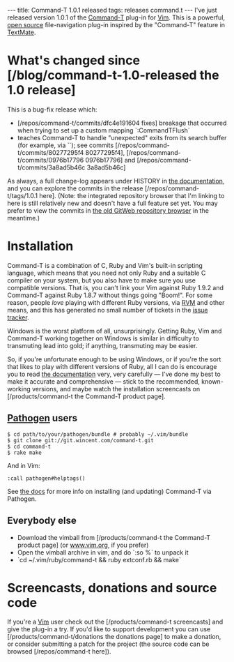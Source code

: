 ---
title: Command-T 1.0.1 released
tags: releases command.t
---
I've just released version 1.0.1 of the [[Command-T]] plug-in for [[Vim]]. This is a powerful, [[open source]] file-navigation plug-in inspired by the "Command-T" feature in [[TextMate]].

= What's changed since [/blog/command-t-1.0-released the 1.0 release] =

This is a bug-fix release which:

* [/repos/command-t/commits/dfc4e191604 fixes] breakage that occurred when trying to set up a custom mapping `:CommandTFlush`
* teaches Command-T to handle "unexpected" exits from its search buffer (for example, via `<C-W q>`); see commits [/repos/command-t/commits/80277295f4 80277295f4], [/repos/command-t/commits/0976b17796 0976b17796] and [/repos/command-t/commits/3a8ad5b46c 3a8ad5b46c]

As always, a full change-log appears under HISTORY in [http://git.wincent.com/command-t.git/blob/1.0.1:/README.txt the documentation], and you can explore the commits in the release [/repos/command-t/tags/1.0.1 here]. (Note: the integrated repository browser that I'm linking to here is still relatively new and doesn't have a full feature set yet. You may prefer to view the commits in [http://git.wincent.com/command-t.git/shortlog/refs/tags/1.0.1 the old GitWeb repository browser] in the meantime.)

= Installation =

Command-T is a combination of C, Ruby and Vim's built-in scripting language, which means that you need not only Ruby and a suitable C compiler on your system, but you also have to make sure you use compatible versions. That is, you can't link your Vim against Ruby 1.9.2 and Command-T against Ruby 1.8.7 without things going "Boom!". For some reason, people ''love'' playing with different Ruby versions, via [[RVM]] and other means, and this has generated no small number of tickets in the [[issue tracker]].

Windows is the worst platform of all, unsurprisingly. Getting Ruby, Vim and Command-T working together on Windows is similar in difficulty to transmuting lead into gold; if anything, transmuting may be easier.

So, if you're unfortunate enough to be using Windows, or if you're the sort that likes to play with different versions of Ruby, all I can do is encourage you to read [http://git.wincent.com/command-t.git/blob_plain/HEAD:/README.txt the documentation] very, very carefully &mdash; I've done my best to make it accurate and comprehensive &mdash; stick to the recommended, known-working versions, and maybe watch the installation screencasts on [/products/command-t the Command-T product page].

== [[Pathogen]] users ==

<pre lang="shell">$ cd path/to/your/pathogen/bundle # probably ~/.vim/bundle
$ git clone git://git.wincent.com/command-t.git
$ cd command-t
$ rake make</pre>

And in Vim:

 :call pathogen#helptags()

See [http://git.wincent.com/command-t.git/blob_plain/HEAD:/README.txt the docs] for more info on installing (and updating) Command-T via Pathogen.

== Everybody else ==

* Download the vimball from [/products/command-t the Command-T product page] (or [http://www.vim.org/scripts/script.php?script_id=3025 www.vim.org], if you prefer)
* Open the vimball archive in vim, and do `:so %` to unpack it
* `cd ~/.vim/ruby/command-t && ruby extconf.rb && make`

= Screencasts, donations and source code =

If you're a [[Vim]] user check out the [/products/command-t screencasts] and give the plug-in a try. If you'd like to support development you can use [/products/command-t/donations the donations page] to make a donation, or consider submitting a patch for the project (the source code can be browsed [/repos/command-t here]).

